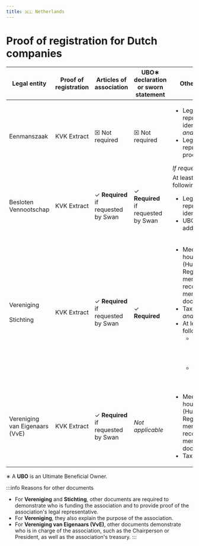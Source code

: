 ```yaml
---
title: 🇳🇱 Netherlands
---
```


# Proof of registration for Dutch companies


<DocumentsIntro country="the 🇳🇱 Netherlands" />

| Legal entity | Proof of registration | Articles of association | UBO∗ declaration or sworn statement | Other documents |
| --- | --- | --- | --- | --- |
| Eenmanszaak | KVK Extract | ☒ Not required | ☒ Not required | <ul><li>Legal representative's identity document, *and*</li><li>Legal representative's proof of address</li></ul>*If requested by Swan* |
| Besloten Vennootschap | KVK Extract | ✓ **Required**<br />if requested by Swan | ✓ **Required**<br />if requested by Swan | At least one of the following:<br /><ul><li>Legal representative's identity document</li><li>UBO's proof of address</li></ul> |
| Vereniging<br /><br />Stichting | KVK Extract | ✓ **Required**<br />if requested by Swan | ✓ **Required** | <ul><li>Meeting minutes, house rules (Huishoudelijk Reglement), member list, voting records, or board member documents, *and*</li><li>Tax documents, *and*</li><li>At least one of the following:<ul><li>Legal representative's identity document</li><li>UBO's proof of address</li></ul></li></ul> |
| Vereniging van Eigenaars (VvE) | KVK Extract | ✓ **Required**<br />if requested by Swan | *Not applicable* | <ul><li>Meeting minutes, house rules (Huishoudelijk Reglement), member list, voting records, or board member documents, *and*</li><li>Tax documents</li></ul> |

∗ A **UBO** is an Ultimate Beneficial Owner.

:::info Reasons for other documents
- For **Vereniging** and **Stichting**, other documents are required to demonstrate who is funding the association and to provide proof of the association's legal representative.
- For **Vereniging**, they also explain the purpose of the association.
- For **Vereniging van Eigenaars (VvE)**, other documents demonstrate who is in charge of the association, such as the Chairperson or President, as well as the association's treasury.
:::